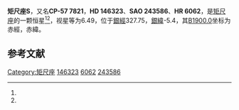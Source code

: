 {{Starbox begin
| name = 矩尺座S
}}
{{Starbox observe
| epoch = [[J2000.0|J2000.0]]
| constell = [[矩尺座|矩尺座]]<ref name=SIMBAD>{{cite web
 | url=http://simbad.u-strasbg.fr/simbad/sim-id?Ident=HR+6062
 | title =Pulsating variable Star
 | publisher=Centre de Données astronomiques de Strasbourg
 | work=SIMBAD
 | accessdate=2012-07-13}}</ref><ref name=DATA>{{cite web
 | url=http://vizier.u-strasbg.fr/viz-bin/VizieR-5?-out.add=.&-source=5050&-corr=PK=HR&-out.max=9999&HR=6062
 | title=VizieR Detailed Page
 | accessdate=2012-07-13
 | archive-date=2016-03-05
 | archive-url=https://web.archive.org/web/20160305022434/http://vizier.u-strasbg.fr/viz-bin/VizieR-5?-out.add=.&-source=5050&-corr=PK=HR&-out.max=9999&HR=6062
 | dead-url=no
 }}</ref>
| 星官 = 
| ra = {{RA|16|18|51.9}}<ref name=SIMBAD /><ref name=DATA />
| dec = {{DEC|-57|53|59}}<ref name=SIMBAD /><ref name=DATA />
| appmag_v = 6.49<ref name=SIMBAD /><ref name=DATA />
}}
{{Starbox character
| class = F8-G0Ib<ref name=SIMBAD /><ref name=DATA />
| b-v = 1<ref name=SIMBAD /><ref name=DATA />
| u-b = 0.66<ref name=SIMBAD /><ref name=DATA />
| r-i = 0.57<ref name=SIMBAD /><ref name=DATA />
| variable = 
}}
{{Starbox astrometry
| radial_v = 0.66
| prop_mo_ra = 5
| parallax = 
| p_error = 
}}
{{Starbox catalog
| names =CP-57 7821，[[SAO星表|SAO]] 243586，[[HD星表|HD]] 146323，[[HR星表|HR]] 6062}}
{{Starbox reference |Simbad=HR+6062}}
{{Starbox end}}

'''矩尺座S'''，又名'''CP-57 7821'''，'''HD 146323'''、'''SAO 243586'''、'''HR 6062'''，是[[矩尺座|矩尺座]]的一颗恒星<ref name=SIMBAD /><ref name=DATA />，视星等为6.49，位于[[銀道座標系|銀經]]327.75，[[銀道座標系|銀緯]]-5.4，其[[B1900.0|B1900.0]]坐标为赤經{{RA|16|10|34.4}}，赤緯{{DEC|-57|-5.4|10}}。

== 参考文献 ==
{{reflist}}

{{star-stub}}

{{矩尺座恒星}}
[[Category:矩尺座|Category:矩尺座]]
[[Category:HD和HDE天體|146323]]
[[Category:HR天體|6062]]
[[Category:SAO天體|243586]]